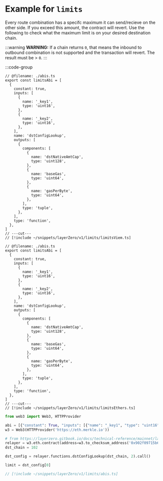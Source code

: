 # Example for `limits`

Every route combination has a specifc maximum it can send/recieve on the other side. If you exceed this amount, the contract will revert. Use the following to check what the maximum limit is on your desired destination chain.

:::warning
**WARNING:** If a chain returns `0`, that means the inbound to outbound combination is not supported and the transaction will revert. The result must be > `0`.
:::

:::code-group

```tsx twoslash [viem]
// @filename: ./abis.ts
export const limitsAbi = [
  {
    constant: true,
    inputs: [
      {
        name: '_key1',
        type: 'uint16',
      },
      {
        name: '_key2',
        type: 'uint16',
      },
    ],
    name: 'dstConfigLookup',
    outputs: [
      {
        components: [
          {
            name: 'dstNativeAmtCap',
            type: 'uint128',
          },
          {
            name: 'baseGas',
            type: 'uint64',
          },
          {
            name: 'gasPerByte',
            type: 'uint64',
          },
        ],
        type: 'tuple',
      },
    ],
    type: 'function',
  },
]
// ---cut---
// [!include ~/snippets/layerZero/v1/limits/limitsViem.ts]
```

```tsx twoslash [ethers]
// @filename: ./abis.ts
export const limitsAbi = [
  {
    constant: true,
    inputs: [
      {
        name: '_key1',
        type: 'uint16',
      },
      {
        name: '_key2',
        type: 'uint16',
      },
    ],
    name: 'dstConfigLookup',
    outputs: [
      {
        components: [
          {
            name: 'dstNativeAmtCap',
            type: 'uint128',
          },
          {
            name: 'baseGas',
            type: 'uint64',
          },
          {
            name: 'gasPerByte',
            type: 'uint64',
          },
        ],
        type: 'tuple',
      },
    ],
    type: 'function',
  },
]
// ---cut---
// [!include ~/snippets/layerZero/v1/limits/limitsEthers.ts]
```

```python [web3.py]
from web3 import Web3, HTTPProvider

abi = [{"constant": True, "inputs": [{"name": "_key1", "type": "uint16"}, {"name": "_key2", "type": "uint16"}], "name": "dstConfigLookup", "outputs": [{"components": [{"name": "dstNativeAmtCap", "type": "uint128"}, {"name": "baseGas", "type": "uint64"}, {"name": "gasPerByte", "type": "uint64"}], "type": "tuple"}], "type": "function"}]
w3 = Web3(HTTPProvider('https://eth.merkle.io'))

# from https://layerzero.gitbook.io/docs/technical-reference/mainnet/layerzero-labs-relayer.sol-addresses
relayer = w3.eth.contract(address=w3.to_checksum_address('0x902f09715b6303d4173037652fa7377e5b98089e'), abi=abi)
dst_chain = 102

dst_config = relayer.functions.dstConfigLookup(dst_chain, 2).call()

limit = dst_config[0]
```

```ts [abi.ts]
// [!include ~/snippets/layerZero/v1/limits/abis.ts]
```
